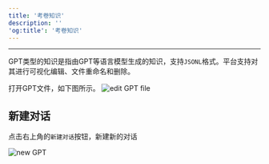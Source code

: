 ```yaml
---
title: '考卷知识'
description: ''
'og:title': '考卷知识'
---
```

---
GPT类型的知识是指由GPT等语言模型生成的知识，支持`JSONL`格式。平台支持对其进行可视化编辑、文件重命名和删除。


打开GPT文件，如下图所示。
<img
    src="docs/images/knowledge-gpt-edit.png"
    alt="edit GPT file"
/>

## 新建对话
点击右上角的`新建对话`按钮，新建新的对话

<img
    src="docs/images/knowledge-gpt-new.png"
    alt="new GPT"
/>